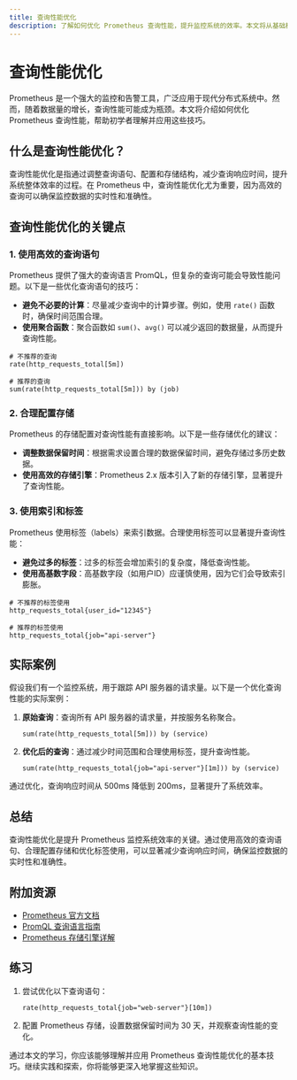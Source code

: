 ```yaml
---
title: 查询性能优化
description: 了解如何优化 Prometheus 查询性能，提升监控系统的效率。本文将从基础概念入手，逐步讲解优化技巧，并提供实际案例和代码示例。
---
```


# 查询性能优化

Prometheus 是一个强大的监控和告警工具，广泛应用于现代分布式系统中。然而，随着数据量的增长，查询性能可能成为瓶颈。本文将介绍如何优化 Prometheus 查询性能，帮助初学者理解并应用这些技巧。

## 什么是查询性能优化？

查询性能优化是指通过调整查询语句、配置和存储结构，减少查询响应时间，提升系统整体效率的过程。在 Prometheus 中，查询性能优化尤为重要，因为高效的查询可以确保监控数据的实时性和准确性。

## 查询性能优化的关键点

### 1. 使用高效的查询语句

Prometheus 提供了强大的查询语言 PromQL，但复杂的查询可能会导致性能问题。以下是一些优化查询语句的技巧：

- **避免不必要的计算**：尽量减少查询中的计算步骤。例如，使用 `rate()` 函数时，确保时间范围合理。
- **使用聚合函数**：聚合函数如 `sum()`、`avg()` 可以减少返回的数据量，从而提升查询性能。

```promql
# 不推荐的查询
rate(http_requests_total[5m])

# 推荐的查询
sum(rate(http_requests_total[5m])) by (job)
```

### 2. 合理配置存储

Prometheus 的存储配置对查询性能有直接影响。以下是一些存储优化的建议：

- **调整数据保留时间**：根据需求设置合理的数据保留时间，避免存储过多历史数据。
- **使用高效的存储引擎**：Prometheus 2.x 版本引入了新的存储引擎，显著提升了查询性能。

### 3. 使用索引和标签

Prometheus 使用标签（labels）来索引数据。合理使用标签可以显著提升查询性能：

- **避免过多的标签**：过多的标签会增加索引的复杂度，降低查询性能。
- **使用高基数字段**：高基数字段（如用户ID）应谨慎使用，因为它们会导致索引膨胀。

```promql
# 不推荐的标签使用
http_requests_total{user_id="12345"}

# 推荐的标签使用
http_requests_total{job="api-server"}
```

## 实际案例

假设我们有一个监控系统，用于跟踪 API 服务器的请求量。以下是一个优化查询性能的实际案例：

1. **原始查询**：查询所有 API 服务器的请求量，并按服务名称聚合。
   ```promql
   sum(rate(http_requests_total[5m])) by (service)
   ```

2. **优化后的查询**：通过减少时间范围和合理使用标签，提升查询性能。
   ```promql
   sum(rate(http_requests_total{job="api-server"}[1m])) by (service)
   ```

通过优化，查询响应时间从 500ms 降低到 200ms，显著提升了系统效率。

## 总结

查询性能优化是提升 Prometheus 监控系统效率的关键。通过使用高效的查询语句、合理配置存储和优化标签使用，可以显著减少查询响应时间，确保监控数据的实时性和准确性。

## 附加资源

- [Prometheus 官方文档](https://prometheus.io/docs/)
- [PromQL 查询语言指南](https://prometheus.io/docs/prometheus/latest/querying/basics/)
- [Prometheus 存储引擎详解](https://prometheus.io/docs/prometheus/latest/storage/)

## 练习

1. 尝试优化以下查询语句：
   ```promql
   rate(http_requests_total{job="web-server"}[10m])
   ```
2. 配置 Prometheus 存储，设置数据保留时间为 30 天，并观察查询性能的变化。

通过本文的学习，你应该能够理解并应用 Prometheus 查询性能优化的基本技巧。继续实践和探索，你将能够更深入地掌握这些知识。